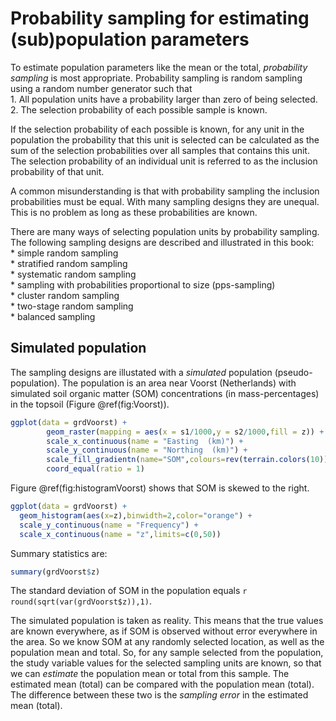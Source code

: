 # Probability sampling for estimating (sub)population parameters {#IntroProbabilitySampling}

To estimate population parameters like the mean or the total, *probability sampling* is most appropriate. Probability sampling is random sampling using a random number generator such that  
1. All population units have a probability larger than zero of being selected.  
2. The selection probability of each possible sample is known.

If the selection probability of each possible is known, for any unit in the population the probability that this unit is selected can be calculated as the sum of the selection probabilities over all samples that contains this unit. The selection probability of an individual unit is referred to as the inclusion probability of that unit.

A common misunderstanding is that with probability sampling the inclusion probabilities must be equal. With many sampling designs they are unequal. This is no problem as long as these probabilities are known.

There are many ways of selecting population units by probability sampling. The following sampling designs are described and illustrated in this book:  
* simple random sampling  
* stratified random sampling  
* systematic random sampling  
* sampling with probabilities proportional to size (pps-sampling)  
* cluster random sampling  
* two-stage random sampling  
* balanced sampling

## Simulated population {#Voorst}

The sampling designs are illustated with a *simulated* population (pseudo-population). The population is an area near Voorst (Netherlands) with simulated soil organic matter (SOM) concentrations (in mass-percentages) in the topsoil (Figure \@ref(fig:Voorst)).

```{r Voorst,  out.width='100%', fig.asp=.333, echo=F, fig.cap="Simulated soil organic matter concentration in Voorst"}
ggplot(data = grdVoorst) +
        geom_raster(mapping = aes(x = s1/1000,y = s2/1000,fill = z)) +
        scale_x_continuous(name = "Easting  (km)") +
        scale_y_continuous(name = "Northing  (km)") +
        scale_fill_gradientn(name="SOM",colours=rev(terrain.colors(10))) +
        coord_equal(ratio = 1)
```

Figure \@ref(fig:histogramVoorst) shows that SOM is skewed to the right.

```{r histogramVoorst, out.width='70%', fig.asp=1, echo=F, fig.cap="Histogram of SOM in Voorst"}
ggplot(data = grdVoorst) +
  geom_histogram(aes(x=z),binwidth=2,color="orange") +
  scale_y_continuous(name = "Frequency") +
  scale_x_continuous(name = "z",limits=c(0,50))
```

Summary statistics are:
```{r, echo=F}
summary(grdVoorst$z)
```
The standard deviation of SOM in the population equals `r round(sqrt(var(grdVoorst$z)),1)`.

The simulated population is taken as reality. This means that the true values are known everywhere, as if SOM is observed without error everywhere in the area. So we know SOM at any randomly selected location, as well as the population mean and total. So, for any sample selected from the population, the study variable values for the selected sampling units are known, so that we can *estimate*  the population mean or total from this sample. The estimated mean (total) can be compared with the population mean (total). The difference between these two is the *sampling error* in the estimated mean (total).